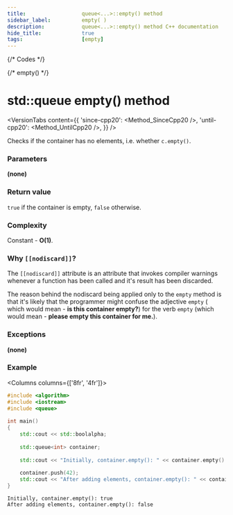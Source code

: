 ```yaml
---
title:					queue<...>::empty() method
sidebar_label:			empty( )
description:			queue<...>::empty() method C++ documentation
hide_title:				true
tags:					[empty]
---
```



{/* Codes */}

{/* empty() */}

# std::queue empty() method

<VersionTabs content={{
        'since-cpp20': <Method_SinceCpp20 />,
        'until-cpp20': <Method_UntilCpp20 />,
    }} />

Checks if the container has no elements, i.e. whether `c.empty()`.

### Parameters

**(none)**

### Return value

`true` if the container is empty, `false` otherwise.

### Complexity

Constant - **O(1)**.

### Why `[[nodiscard]]`?

The `[[nodiscard]]` attribute is an attribute that invokes compiler warnings whenever
a function has been called and it's result has been discarded.

The reason behind the nodiscard being applied only to the `empty` method is that
it's likely that the programmer might confuse the adjective `empty` (
which would mean - **is this container empty?**) for the verb `empty` (which would mean - **please empty this container for me.**).

### Exceptions

**(none)**

### Example

<Columns columns={['8fr', '4fr']}>
<div>

```cpp title='Main.cpp' showLineNumbers
#include <algorithm>
#include <iostream>
#include <queue>
 
int main()
{
    std::cout << std::boolalpha;
 
    std::queue<int> container;
 
    std::cout << "Initially, container.empty(): " << container.empty() << '\n';
 
    container.push(42);
    std::cout << "After adding elements, container.empty(): " << container.empty() << '\n';
}
```

</div>
<div>

```plaintext title="Output"
Initially, container.empty(): true
After adding elements, container.empty(): false
```

</div>
</Columns>
